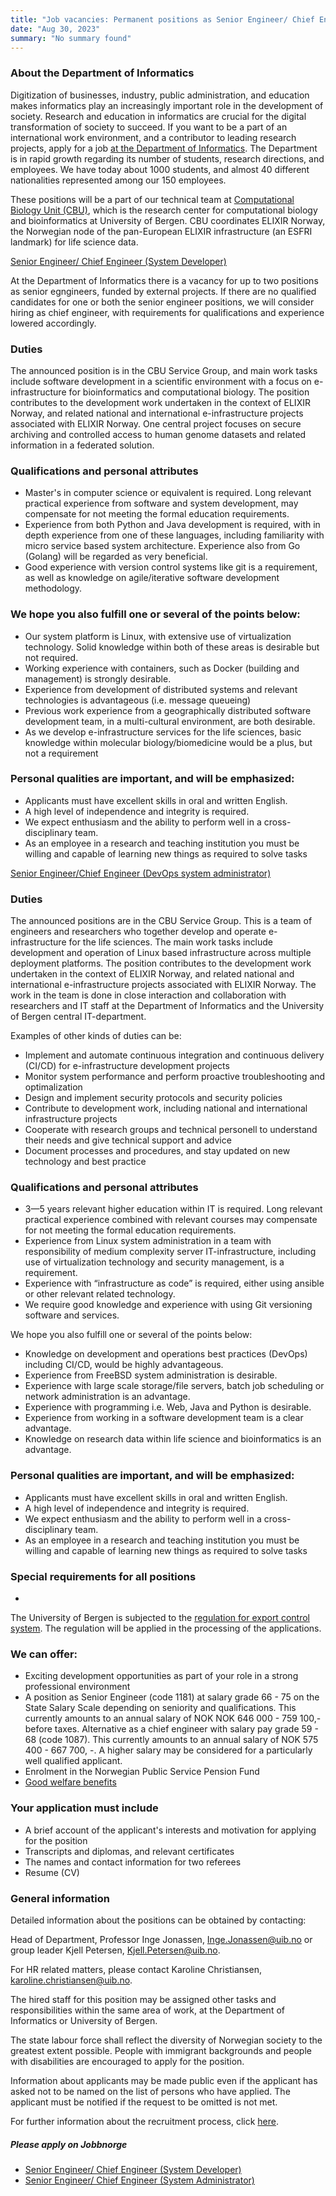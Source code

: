 ```yaml
---
title: "Job vacancies: Permanent positions as Senior Engineer/ Chief Engineer (System Developer) in ELIXIR-Norway in Bergen"
date: "Aug 30, 2023"
summary: "No summary found"
---
```


### About the Department of Informatics

Digitization of businesses, industry, public administration, and education makes informatics play an increasingly important role in the development of society. Research and education in informatics are crucial for the digital transformation of society to succeed. If you want to be a part of an international work environment, and a contributor to leading research projects, apply for a job [at the Department of Informatics](https://www.uib.no/en/ii). The Department is in rapid growth regarding its number of students, research directions, and employees. We have today about 1000 students, and almost 40 different nationalities represented among our 150 employees.

These positions will be a part of our technical team at [Computational Biology Unit (CBU)](https://cbu.uib.no/), which is the research center for computational biology and bioinformatics at University of Bergen. CBU coordinates ELIXIR Norway, the Norwegian node of the pan-European ELIXIR infrastructure (an ESFRI landmark) for life science data.

[Senior Engineer/ Chief Engineer (System Developer)](https:/www.jobbnorge.no/en/available-jobs/job/249094/senior-engineer-chief-engineer-system-developer)

At the Department of Informatics there is a vacancy for up to two positions as senior egngineers, funded by external projects. If there are no qualified candidates for one or both the senior engineer positions, we will consider hiring as chief engineer, with requirements for qualifications and experience lowered accordingly.

### Duties

The announced position is in the CBU Service Group, and main work tasks include software development in a scientific environment with a focus on e-infrastructure for bioinformatics and computational biology. The position contributes to the development work undertaken in the context of ELIXIR Norway, and related national and international e-infrastructure projects associated with ELIXIR Norway. One central project focuses on secure archiving and controlled access to human genome datasets and related information in a federated solution.

### Qualifications and personal attributes

- Master's in computer science or equivalent is required. Long relevant practical experience from software and system development, may compensate for not meeting the formal education requirements.
- Experience from both Python and Java development is required, with in depth experience from one of these languages, including familiarity with micro service based system architecture. Experience also from Go (Golang) will be regarded as very beneficial.
- Good experience with version control systems like git is a requirement, as well as knowledge on agile/iterative software development methodology.

### We hope you also fulfill one or several of the points below:

- Our system platform is Linux, with extensive use of virtualization technology. Solid knowledge within both of these areas is desirable but not required.
- Working experience with containers, such as Docker (building and management) is strongly desirable.
- Experience from development of distributed systems and relevant technologies is advantageous (i.e. message queueing)
- Previous work experience from a geographically distributed software development team, in a multi-cultural environment, are both desirable.
- As we develop e-infrastructure services for the life sciences, basic knowledge within molecular biology/biomedicine would be a plus, but not a requirement

### Personal qualities are important, and will be emphasized:

- Applicants must have excellent skills in oral and written English.
- A high level of independence and integrity is required.
- We expect enthusiasm and the ability to perform well in a cross-disciplinary team.
- As an employee in a research and teaching institution you must be willing and capable of learning new things as required to solve tasks

[Senior Engineer/Chief Engineer (DevOps system administrator)](https://www.jobbnorge.no/en/available-jobs/job/249066/senior-engineer-chief-engineer-devops-system-administrator)

### Duties

The announced positions are in the CBU Service Group. This is a team of engineers and researchers who together develop and operate e-infrastructure for the life sciences. The main work tasks include development and operation of Linux based infrastructure across
multiple deployment platforms. The position contributes to the development work undertaken in the context of ELIXIR Norway, and related national and international e-infrastructure projects associated with ELIXIR Norway. The work in the team is done in close interaction and collaboration with researchers and IT staff at the Department of Informatics and the University of Bergen central IT-department.

Examples of other kinds of duties can be:

- Implement and automate continuous integration and continuous delivery (CI/CD) for e-infrastructure development projects
- Monitor system performance and perform proactive troubleshooting and optimalization
- Design and implement security protocols and security policies
- Contribute to development work, including national and international infrastructure projects
- Cooperate with research groups and technical personell to understand their needs and give technical support and advice
- Document processes and procedures, and stay updated on new technology and best practice

### Qualifications and personal attributes

- 3—5 years relevant higher education within IT is required. Long relevant practical experience combined with relevant courses may compensate for not meeting the formal education requirements.
- Experience from Linux system administration in a team with responsibility of medium complexity server IT-infrastructure, including use of virtualization technology and security management, is a requirement.
- Experience with “infrastructure as code” is required, either using ansible or other relevant related technology.
- We require good knowledge and experience with using Git versioning software and services.

We hope you also fulfill one or several of the points below:

- Knowledge on development and operations best practices (DevOps) including CI/CD, would be highly advantageous.
- Experience from FreeBSD system administration is desirable.
- Experience with large scale storage/file servers, batch job scheduling or network administration is an advantage.
- Experience with programming i.e. Web, Java and Python is desirable.
- Experience from working in a software development team is a clear advantage.
- Knowledge on research data within life science and bioinformatics is an advantage.

### Personal qualities are important, and will be emphasized:

- Applicants must have excellent skills in oral and written English.
- A high level of independence and integrity is required.
- We expect enthusiasm and the ability to perform well in a cross-disciplinary team.
- As an employee in a research and teaching institution you must be willing and capable of learning new things as required to solve tasks

### Special requirements for all positions
-
The University of Bergen is subjected to the [regulation for export control system](https://lovdata.no/dokument/NLE/lov/1987-12-18-93). The regulation will be applied in the processing of the applications.

### We can offer:

- Exciting development opportunities as part of your role in a strong professional environment
- A position as Senior Engineer (code 1181) at salary grade 66 - 75 on the State Salary Scale depending on seniority and qualifications. This currently amounts to an annual salary of NOK NOK 646 000 - 759 100,- before taxes. Alternative as a chief engineer with salary pay grade 59 - 68 (code 1087). This currently amounts to an annual salary of NOK 575 400 - 667 700, -. A higher salary may be considered for a particularly well qualified applicant.
- Enrolment in the Norwegian Public Service Pension Fund
- [Good welfare benefits](http://www.uib.no/en/foremployees/30808/welfare)

### Your application must include

- A brief account of the applicant's interests and motivation for applying for the position
- Transcripts and diplomas, and relevant certificates
- The names and contact information for two referees
- Resume (CV)

### General information

Detailed information about the positions can be obtained by contacting:

Head of Department, Professor Inge Jonassen, Inge.Jonassen@uib.no or group leader Kjell Petersen, Kjell.Petersen@uib.no.

For HR related matters, please contact Karoline Christiansen, karoline.christiansen@uib.no.

The hired staff for this position may be assigned other tasks and responsibilities within the same area of work, at the Department of Informatics or University of Bergen.

The state labour force shall reflect the diversity of Norwegian society to the greatest extent possible. People with immigrant backgrounds and people with disabilities are encouraged to apply for the position.

Information about applicants may be made public even if the applicant has asked not to be named on the list of persons who have applied. The applicant must be notified if the request to be omitted is not met.

For further information about the recruitment process, click [here](http://www.uib.no/en/hr/74459/appointment-process).

##### Please apply on Jobbnorge

- [Senior Engineer/ Chief Engineer (System Developer)](https://www.jobbnorge.no/en/available-jobs/job/249094/senior-engineer-chief-engineer-system-developer)
- [Senior Engineer/ Chief Engineer (System Administrator)](https://www.jobbnorge.no/en/available-jobs/job/249066/senior-engineer-chief-engineer-devops-system-administrator)
